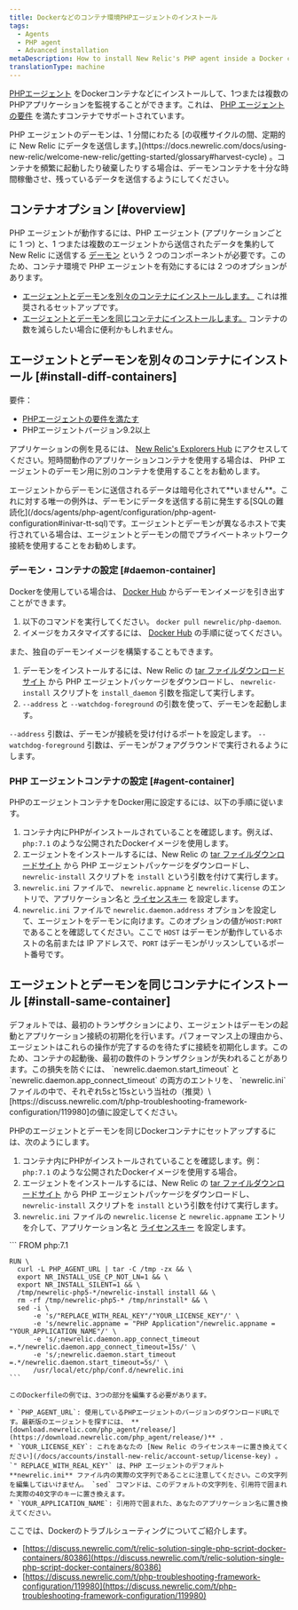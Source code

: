 ```yaml
---
title: Dockerなどのコンテナ環境PHPエージェントのインストール
tags:
  - Agents
  - PHP agent
  - Advanced installation
metaDescription: How to install New Relic's PHP agent inside a Docker container or other container to monitor your PHP apps.
translationType: machine
---
```


[PHPエージェント](/docs/agents/php-agent/getting-started/introduction-new-relic-php) をDockerコンテナなどにインストールして、1つまたは複数のPHPアプリケーションを監視することができます。これは、 [PHP エージェントの要件](/docs/agents/php-agent/getting-started/php-agent-compatibility-requirements) を満たすコンテナでサポートされています。

<Callout variant="caution">
  PHP エージェントのデーモンは、1 分間にわたる [の収穫サイクルの間、定期的に New Relic にデータを送信します。](https://docs.newrelic.com/docs/using-new-relic/welcome-new-relic/getting-started/glossary#harvest-cycle) 。コンテナを頻繁に起動したり破棄したりする場合は、デーモンコンテナを十分な時間稼働させ、残っているデータを送信するようにしてください。
</Callout>

## コンテナオプション [#overview]

PHP エージェントが動作するには、PHP エージェント (アプリケーションごとに 1 つ) と、1 つまたは複数のエージェントから送信されたデータを集約して New Relic に送信する [デーモン](/docs/agents/php-agent/getting-started/new-relic-daemon-processes) という 2 つのコンポーネントが必要です。このため、コンテナ環境で PHP エージェントを有効にするには 2 つのオプションがあります。

* [エージェントとデーモンを別々のコンテナにインストールします。](#install-diff-containers) これは推奨されるセットアップです。
* [エージェントとデーモンを同じコンテナにインストールします。](#install-same-container) コンテナの数を減らしたい場合に便利かもしれません。

## エージェントとデーモンを別々のコンテナにインストール [#install-diff-containers]

要件：

* [PHPエージェントの要件を満たす](/docs/agents/php-agent/getting-started/php-agent-compatibility-requirements)
* PHPエージェントバージョン9.2以上

アプリケーションの例を見るには、 [New Relic's Explorers Hub](https://discuss.newrelic.com/t/relic-solution-php-agent-and-daemon-containers/84841) にアクセスしてください。短時間動作のアプリケーションコンテナを使用する場合は、 PHP エージェントのデーモン用に別のコンテナを使用することをお勧めします。

<Callout variant="caution">
  エージェントからデーモンに送信されるデータは暗号化されて**いません**。これに対する唯一の例外は、デーモンにデータを送信する前に発生する[SQLの難読化](/docs/agents/php-agent/configuration/php-agent-configuration#inivar-tt-sql)です。エージェントとデーモンが異なるホストで実行されている場合は、エージェントとデーモンの間でプライベートネットワーク接続を使用することをお勧めします。
</Callout>

### デーモン・コンテナの設定 [#daemon-container]

Dockerを使用している場合は、 [Docker Hub](https://hub.docker.com/r/newrelic/php-daemon) からデーモンイメージを引き出すことができます。

1. 以下のコマンドを実行してください。 `docker pull newrelic/php-daemon`.
2. イメージをカスタマイズするには、 [Docker Hub](https://hub.docker.com/r/newrelic/php-daemon) の手順に従ってください。

また、独自のデーモンイメージを構築することもできます。

1. デーモンをインストールするには、New Relic の [tar ファイルダウンロードサイト](/docs/agents/php-agent/installation/php-agent-installation-tar-file) から PHP エージェントパッケージをダウンロードし、 `newrelic-install` スクリプトを `install_daemon` 引数を指定して実行します。
2. `--address` と `--watchdog-foreground` の引数を使って、デーモンを起動します。

`--address` 引数は、デーモンが接続を受け付けるポートを設定します。 `--watchdog-foreground` 引数は、デーモンがフォアグラウンドで実行されるようにします。

### PHP エージェントコンテナの設定 [#agent-container]

PHPのエージェントコンテナをDocker用に設定するには、以下の手順に従います。

1. コンテナ内にPHPがインストールされていることを確認します。例えば、 `php:7.1` のような公開されたDockerイメージを使用します。
2. エージェントをインストールするには、New Relic の [tar ファイルダウンロードサイト](/docs/agents/php-agent/installation/php-agent-installation-tar-file) から PHP エージェントパッケージをダウンロードし、 `newrelic-install` スクリプトを `install` という引数を付けて実行します。
3. `newrelic.ini` ファイルで、 `newrelic.appname` と `newrelic.license` のエントリで、アプリケーション名と [ライセンスキー](/docs/accounts/install-new-relic/account-setup/license-key) を設定します。
4. `newrelic.ini` ファイルで `newrelic.daemon.address` オプションを設定して、エージェントをデーモンに向けます。このオプションの値が`HOST:PORT` であることを確認してください。ここで `HOST` はデーモンが動作しているホストの名前または IP アドレスで、`PORT` はデーモンがリッスンしているポート番号です。

## エージェントとデーモンを同じコンテナにインストール [#install-same-container]

<Callout variant="caution">
  デフォルトでは、最初のトランザクションにより、エージェントはデーモンの起動とアプリケーション接続の初期化を行います。パフォーマンス上の理由から、エージェントはこれらの操作が完了するのを待たずに接続を初期化します。このため、コンテナの起動後、最初の数件のトランザクションが失われることがあります。この損失を防ぐには、 `newrelic.daemon.start_timeout` と `newrelic.daemon.app_connect_timeout` の両方のエントリを、 `newrelic.ini` ファイルの中で、それぞれ5sと15sという当社の（推奨）\[https&#x3A;//discuss.newrelic.com/t/php-troubleshooting-framework-configuration/119980]の値に設定してください。
</Callout>

PHPのエージェントとデーモンを同じDockerコンテナにセットアップするには、次のようにします。

1. コンテナ内にPHPがインストールされていることを確認します。例： `php:7.1` のような公開されたDockerイメージを使用する場合。
2. エージェントをインストールするには、New Relic の [tar ファイルダウンロードサイト](/docs/agents/php-agent/installation/php-agent-installation-tar-file) から PHP エージェントパッケージをダウンロードし、 `newrelic-install` スクリプトを `install` という引数を付けて実行します。
3. `newrelic.ini` ファイルの `newrelic.license` と `newrelic.appname` エントリを介して、アプリケーション名と [ライセンスキー](/docs/accounts/install-new-relic/account-setup/license-key) を設定します。

<CollapserGroup>
  <Collapser
    id="dockerfile-example"
    title="ドッカーファイルの例"
  >
    ```
    FROM php:7.1

    RUN \
      curl -L PHP_AGENT_URL | tar -C /tmp -zx && \
      export NR_INSTALL_USE_CP_NOT_LN=1 && \
      export NR_INSTALL_SILENT=1 && \
      /tmp/newrelic-php5-*/newrelic-install install && \
      rm -rf /tmp/newrelic-php5-* /tmp/nrinstall* && \
      sed -i \
          -e 's/"REPLACE_WITH_REAL_KEY"/"YOUR_LICENSE_KEY"/' \
          -e 's/newrelic.appname = "PHP Application"/newrelic.appname = "YOUR_APPLICATION_NAME"/' \
          -e 's/;newrelic.daemon.app_connect_timeout =.*/newrelic.daemon.app_connect_timeout=15s/' \
          -e 's/;newrelic.daemon.start_timeout =.*/newrelic.daemon.start_timeout=5s/' \
          /usr/local/etc/php/conf.d/newrelic.ini
    ```

    このDockerfileの例では、3つの部分を編集する必要があります。

    * `PHP_AGENT_URL`: 使用しているPHPエージェントのバージョンのダウンロードURLです。最新版のエージェントを探すには、 **[download.newrelic.com/php_agent/release/](https://download.newrelic.com/php_agent/release/)** .
    * `YOUR_LICENSE_KEY`: これをあなたの [New Relic のライセンスキーに置き換えてください](/docs/accounts/install-new-relic/account-setup/license-key) 。 `" REPLACE_WITH_REAL_KEY"` は、PHP エージェントのデフォルト **newrelic.ini** ファイル内の実際の文字列であることに注意してください。この文字列を編集してはいけません。 `sed` コマンドは、このデフォルトの文字列を、引用符で囲まれた実際の40文字のキーに置き換えます。
    * `YOUR_APPLICATION_NAME`: 引用符で囲まれた、あなたのアプリケーション名に置き換えてください。
  </Collapser>
</CollapserGroup>

<Callout variant="info">
  ここでは、Dockerのトラブルシューティングについてご紹介します。

  * [https://discuss.newrelic.com/t/relic-solution-single-php-script-docker-containers/80386](https://discuss.newrelic.com/t/relic-solution-single-php-script-docker-containers/80386)
  * [https://discuss.newrelic.com/t/php-troubleshooting-framework-configuration/119980](https://discuss.newrelic.com/t/php-troubleshooting-framework-configuration/119980)
</Callout>